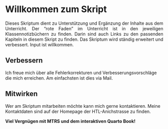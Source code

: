 # Willkommen zum Skript {.unnumbered}

<div style="text-align: justify">
Dieses Skriptum dient zu Unterstützung und Ergänzung der Inhalte aus dem Unterricht. Der "rote Faden" im Unterricht ist in den jeweiligen Klassennotizbüchern zu finden. Darin sind auch Links zu den passenden Kapiteln in diesem Skript zu finden.
Das Skriptum wird ständig erweitert und verbessert. Input ist willkommen.
</div>

## Verbessern
Ich freue mich über alle Fehlerkorrekturen und Verbesserungsvorschläge die mich erreichen. Am einfachsten ist dies via Mail.
  
## Mitwirken
Wer am Skriptum mitarbeiten möchte kann mich gerne kontaktieren. Meine Kontaktdaten sind auf der Homepage der HTL-Anichstrasse zu finden.
  
 <strong>Viel Vergnügen mit MTRS und dem interaktiven Quarto Book! </strong>


